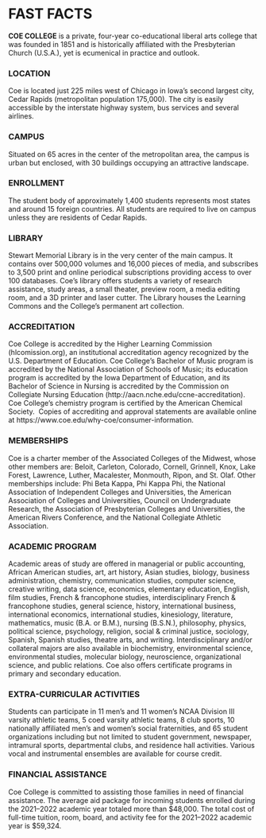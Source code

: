 # FAST FACTS {.unnumbered}

**COE COLLEGE** is a private, four-year co-educational liberal arts college that was founded in 1851 and is historically affiliated with the Presbyterian Church (U.S.A.), yet is ecumenical in practice and outlook. 

### LOCATION

Coe is located just 225 miles west of Chicago in Iowa’s second largest city, Cedar Rapids (metropolitan population 175,000). The city is easily accessible by the interstate highway system, bus services and several airlines.  

### CAMPUS

Situated on 65 acres in the center of the metropolitan area, the campus is urban but enclosed, with 30 buildings occupying an attractive landscape.  

### ENROLLMENT

The student body of approximately 1,400 students represents most states and around 15 foreign countries. All students are required to live on campus unless they are residents of Cedar Rapids. 

### LIBRARY

Stewart Memorial Library is in the very center of the main campus. It contains over 500,000 volumes and 16,000 pieces of media, and subscribes to 3,500 print and online periodical subscriptions providing access to over 100 databases. Coe’s library offers students a variety of research assistance, study areas, a small theater, preview room, a media editing room, and a 3D printer and laser cutter. The Library houses the Learning Commons and the College's permanent art collection.

### ACCREDITATION

Coe College is accredited by the Higher Learning Commission (hlcomission.org), an institutional accreditation agency recognized by the U.S. Department of Education.  Coe College’s Bachelor of Music program is accredited by the National Association of Schools of Music; its education program is accredited by the Iowa Department of Education, and its Bachelor of Science in Nursing is accredited by the Commission on Collegiate Nursing Education (http://aacn.nche.edu/ccne-accreditation).  Coe College’s chemistry program is certified by the American Chemical Society.  Copies of accrediting and approval statements are available online at https://www.coe.edu/why-coe/consumer-information.

### MEMBERSHIPS

Coe is a charter member of the Associated Colleges of the Midwest, whose other members are: Beloit, Carleton, Colorado, Cornell, Grinnell, Knox, Lake Forest, Lawrence, Luther, Macalester, Monmouth, Ripon, and St. Olaf. Other memberships include: Phi Beta Kappa, Phi Kappa Phi, the National Association of Independent Colleges and Universities, the American Association of Colleges and Universities, Council on Undergraduate Research, the Association of Presbyterian Colleges and Universities, the American Rivers Conference, and the National Collegiate Athletic Association. 

### ACADEMIC PROGRAM

Academic areas of study are offered in managerial or public accounting, African American studies, art, art history, Asian studies, biology, business administration, chemistry, communication studies, computer science, creative writing, data science, economics, elementary education, English, film studies, French & francophone studies, interdisciplinary French & francophone studies, general science, history, international business, international economics, international studies, kinesiology, literature, mathematics, music (B.A. or B.M.), nursing (B.S.N.), philosophy, physics, political science, psychology, religion, social & criminal justice, sociology, Spanish, Spanish studies, theatre arts, and writing. Interdisciplinary and/or collateral majors are also available in biochemistry, environmental science, environmental studies, molecular biology, neuroscience, organizational science, and public relations. Coe also offers certificate programs in primary and secondary education. 

### EXTRA-CURRICULAR ACTIVITIES

Students can participate in 11 men’s and 11 women’s NCAA Division III varsity athletic teams, 5 coed varsity athletic teams, 8 club sports, 10 nationally affiliated men’s and women’s social fraternities, and 65 student organizations including but not limited to student government, newspaper, intramural sports, departmental clubs, and residence hall activities. Various vocal and instrumental ensembles are available for course credit. 

### FINANCIAL ASSISTANCE

Coe College is committed to assisting those families in need of financial assistance. The average aid package for incoming students enrolled during the 2021–2022 academic year totaled more than $48,000. The total cost of full-time tuition, room, board, and activity fee for the 2021–2022 academic year is $59,324.
